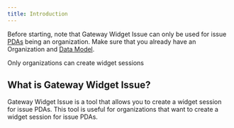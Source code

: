 ```yaml
---
title: Introduction
---
```


Before starting, note that Gateway Widget Issue can only be used for issue [PDAs](/core-concepts/personal-data-assets) being an organization. Make sure that you already have an Organization and [Data Model](/core-concepts/data-models).

<Warning>Only organizations can create widget sessions</Warning>

## What is Gateway Widget Issue?

Gateway Widget Issue is a tool that allows you to create a widget session for issue PDAs. This tool is useful for organizations that want to create a widget session for issue PDAs.

